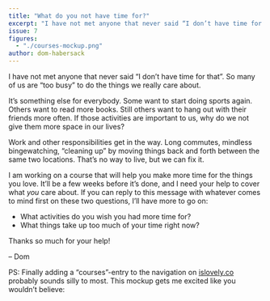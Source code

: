 ```yaml
---
title: "What do you not have time for?"
excerpt: "I have not met anyone that never said “I don’t have time for that”. So many of us are “too busy” to do the things we really care about."
issue: 7
figures:
  - "./courses-mockup.png"
author: dom-habersack
---
```


I have not met anyone that never said “I don’t have time for that”. So many of us are “too busy” to do the things we really care about.

It’s something else for everybody. Some want to start doing sports again. Others want to read more books. Still others want to hang out with their friends more often. If those activities are important to us, why do we not give them more space in our lives?

Work and other responsibilities get in the way. Long commutes, mindless bingewatching, “cleaning up” by moving things back and forth between the same two locations. That’s no way to live, but we can fix it.

I am working on a course that will help you make more time for the things you love. It’ll be a few weeks before it’s done, and I need your help to cover what _you_ care about. If you can reply to this message with whatever comes to mind first on these two questions, I’ll have more to go on:

- What activities do you wish you had more time for?
- What things take up too much of your time right now?

Thanks so much for your help!

– Dom

PS: Finally adding a “courses”-entry to the navigation on [islovely.co](/) probably sounds silly to most. This mockup gets me excited like you wouldn’t believe:

<Figure
  alt="A screenshot of this website, showing a new courses-section"
  fluid={props.figures['courses-mockup']}
/>
